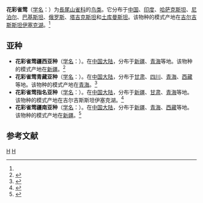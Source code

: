 {{Speciesbox
| taxon = Lophobasileus sophiae
| image = White-browed Tit Warbler male at Panamic, Nubra Valley, Ladakh, India.jpg
| image_caption = 雄鳥（[[指名亞種|指名亞種]]）
| image2 = White-browed Tit Warbler female at Panamic, Nubra Valley, Ladakh, India.jpg
| image2_caption = 雌鳥（指名亞種）
| status = LC | status_system = iucn3.1
| status_ref = <ref name = iucn>{{IUCN|id=22715186 |title=''Lophobasileus sophiae'' |assessors=[[BirdLife_International|BirdLife International]] |assessor-link=BirdLife International |version=2017.3 |year=2016 |accessdate=1 October 2016}} 数据库資料包含說明此物種被編入無危級別的原因</ref>
| binomial_authority = （[[Nikolai_Severtzov|Severtzov]], 1873）<ref name='id3647'>{{cite web| url =http://www.bioinfo.cn/db05/BjdwSpecies.php?action=view&id=3647| title =花彩雀莺| work =《中国动物物种编目数据库》| publisher =中国科学院微生物研究所| author =中国科学院动物研究所| accessdate =2009-04-04| deadurl =yes| archiveurl =https://web.archive.org/web/20160305020900/http://www.bioinfo.cn/db05/BjdwSpecies.php?action=view&id=3647| archivedate =2016-03-05}}</ref>
}}

'''花彩雀莺'''（[[学名|学名]]：{{lang|la|''Lophobasileus sophiae''}}）为[[長尾山雀科|長尾山雀科]]{{tsl|en|Lophobasileus|凤头雀莺属}}的[[鸟类|鸟类]]。它分布于[[中国|中国]]、[[印度|印度]]、[[哈萨克斯坦|哈萨克斯坦]]、[[尼泊尔|尼泊尔]]、[[巴基斯坦|巴基斯坦]]、[[俄罗斯|俄罗斯]]、[[塔吉克斯坦|塔吉克斯坦]]和[[土库曼斯坦|土库曼斯坦]]。该物种的模式产地在[[吉尔吉斯斯坦|吉尔吉斯斯坦]][[伊塞克湖|伊塞克湖]]。<ref name='id3647'/>

== 亚种 ==
* '''花彩雀莺疆西亚种'''（[[学名|学名]]：{{lang|la|''Lophobasileus sophiae major''}}）。在[[中国大陆|中国大陆]]，分布于[[新疆|新疆]]、[[青海|青海]]等地。该物种的模式产地在[[新疆|新疆]]。<ref name='id3648'>{{cite web| url =http://www.bioinfo.cn/db05/BjdwSpecies.php?action=view&id=3648| title =花彩雀莺疆西亚种| work =《中国动物物种编目数据库》| publisher =中国科学院微生物研究所| author =中国科学院动物研究所| accessdate =2009-04-04| deadurl =yes| archiveurl =https://web.archive.org/web/20160305015310/http://www.bioinfo.cn/db05/BjdwSpecies.php?action=view&id=3648| archivedate =2016-03-05}}</ref>
* '''花彩雀莺青藏亚种'''（[[学名|学名]]：{{lang|la|''Lophobasileus sophiae obscura''}}）。在[[中国大陆|中国大陆]]，分布于[[甘肃|甘肃]]、[[四川|四川]]、[[青海|青海]]、[[西藏|西藏]]等地。该物种的模式产地在[[青海|青海]]。<ref name='id3649'>{{cite web| url =http://www.bioinfo.cn/db05/BjdwSpecies.php?action=view&id=3649| title =花彩雀莺青藏亚种| work =《中国动物物种编目数据库》| publisher =中国科学院微生物研究所| author =中国科学院动物研究所| accessdate =2009-04-04| deadurl =yes| archiveurl =https://web.archive.org/web/20160305071140/http://www.bioinfo.cn/db05/BjdwSpecies.php?action=view&id=3649| archivedate =2016-03-05}}</ref>
* '''花彩雀莺指名亚种'''（[[学名|学名]]：{{lang|la|''Lophobasileus sophiae sophiae''}}）。在[[中国大陆|中国大陆]]，分布于[[新疆|新疆]]、[[甘肃|甘肃]]、[[青海|青海]]等地。该物种的模式产地在吉尔吉斯斯坦伊塞克湖。<ref name='id3650'>{{cite web| url =http://www.bioinfo.cn/db05/BjdwSpecies.php?action=view&id=3650| title =花彩雀莺指名亚种| work =《中国动物物种编目数据库》| publisher =中国科学院微生物研究所| author =中国科学院动物研究所| accessdate =2009-04-04| deadurl =yes| archiveurl =https://web.archive.org/web/20160305042826/http://www.bioinfo.cn/db05/BjdwSpecies.php?action=view&id=3650| archivedate =2016-03-05}}</ref>
* '''花彩雀莺疆南亚种'''（[[学名|学名]]：{{lang|la|''Lophobasileus sophiae stoliczkae''}}）。在[[中国大陆|中国大陆]]，分布于[[新疆|新疆]]、[[青海|青海]]、[[西藏|西藏]]等地。该物种的模式产地在[[新疆|新疆]]。<ref name='id3651'>{{cite web| url =http://www.bioinfo.cn/db05/BjdwSpecies.php?action=view&id=3651| title =花彩雀莺疆南亚种| work =《中国动物物种编目数据库》| publisher =中国科学院微生物研究所| author =中国科学院动物研究所| accessdate =2009-04-04| deadurl =yes| archiveurl =https://web.archive.org/web/20160305043856/http://www.bioinfo.cn/db05/BjdwSpecies.php?action=view&id=3651| archivedate =2016-03-05}}</ref>

== 参考文献 ==
{{reflist}}
{{commons|Lophobasileus  sophiae}}

{{Taxonbar}}
[[Category:雀莺属|H]]
[[Category:1873年描述的鸟类|H]]